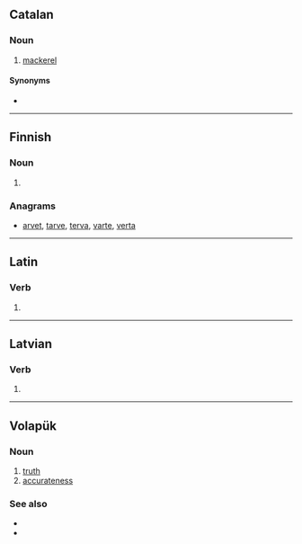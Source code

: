 ==Catalan==

===Noun===
{{ca-noun|m}}

# [[mackerel]]

====Synonyms====
* {{l|ca|cavalla}}

----

==Finnish==

===Noun===
{{head|fi|noun form}}

# {{fi-form of|verka|case=nominative|pl=plural}}

===Anagrams===
* [[arvet#Finnish|arvet]], [[tarve#Finnish|tarve]], [[terva#Finnish|terva]], [[varte#Finnish|varte]], [[verta#Finnish|verta]]

----

==Latin==

===Verb===
{{la-verb-form|vērat}}

# {{inflection of|vērō||3|s|pres|act|ind|lang=la}}

----

==Latvian==

===Verb===
{{head|lv|verb form}}

# {{lv-inflection of|vērt|2nd|p|prs|ind|v}}

----

==Volapük==

===Noun===
{{head|vo|noun}}

# [[truth]]
# [[accurateness]]

===See also===
* {{l|vo|ver}}
* {{l|vo|velat}}
